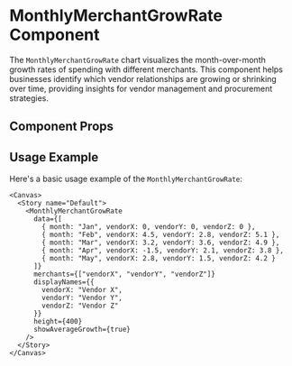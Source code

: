 

<Meta of={MonthlyMerchantGrowRate} />

# MonthlyMerchantGrowRate Component

The `MonthlyMerchantGrowRate` chart visualizes the month-over-month growth rates of spending with different merchants. This component helps businesses identify which vendor relationships are growing or shrinking over time, providing insights for vendor management and procurement strategies.

## Component Props

<Canvas of={MonthlyMerchantGrowRate} />

<Controls />

## Usage Example

Here's a basic usage example of the `MonthlyMerchantGrowRate`:

```tsx
<Canvas>
  <Story name="Default">
    <MonthlyMerchantGrowRate 
      data={[
        { month: "Jan", vendorX: 0, vendorY: 0, vendorZ: 0 },
        { month: "Feb", vendorX: 4.5, vendorY: 2.8, vendorZ: 5.1 },
        { month: "Mar", vendorX: 3.2, vendorY: 3.6, vendorZ: 4.9 },
        { month: "Apr", vendorX: -1.5, vendorY: 2.1, vendorZ: 3.8 },
        { month: "May", vendorX: 2.8, vendorY: 1.5, vendorZ: 4.2 }
      ]}
      merchants={["vendorX", "vendorY", "vendorZ"]}
      displayNames={{
        vendorX: "Vendor X",
        vendorY: "Vendor Y",
        vendorZ: "Vendor Z"
      }}
      height={400}
      showAverageGrowth={true}
    />
  </Story>
</Canvas>
``` 